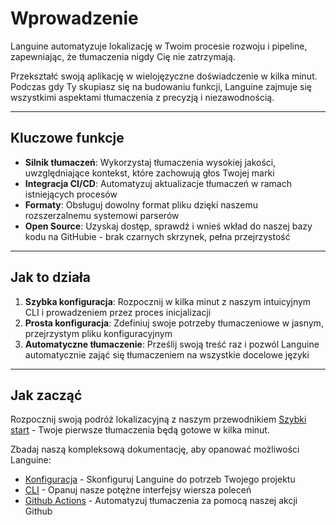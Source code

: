 # Wprowadzenie

Languine automatyzuje lokalizację w Twoim procesie rozwoju i pipeline, zapewniając, że tłumaczenia nigdy Cię nie zatrzymają.

Przekształć swoją aplikację w wielojęzyczne doświadczenie w kilka minut. Podczas gdy Ty skupiasz się na budowaniu funkcji, Languine zajmuje się wszystkimi aspektami tłumaczenia z precyzją i niezawodnością.

---

## Kluczowe funkcje

- **Silnik tłumaczeń**: Wykorzystaj tłumaczenia wysokiej jakości, uwzględniające kontekst, które zachowują głos Twojej marki
- **Integracja CI/CD**: Automatyzuj aktualizacje tłumaczeń w ramach istniejących procesów
- **Formaty**: Obsługuj dowolny format pliku dzięki naszemu rozszerzalnemu systemowi parserów
- **Open Source**: Uzyskaj dostęp, sprawdź i wnieś wkład do naszej bazy kodu na GitHubie - brak czarnych skrzynek, pełna przejrzystość

---

## Jak to działa

1. **Szybka konfiguracja**: Rozpocznij w kilka minut z naszym intuicyjnym CLI i prowadzeniem przez proces inicjalizacji
2. **Prosta konfiguracja**: Zdefiniuj swoje potrzeby tłumaczeniowe w jasnym, przejrzystym pliku konfiguracyjnym
3. **Automatyczne tłumaczenie**: Prześlij swoją treść raz i pozwól Languine automatycznie zająć się tłumaczeniem na wszystkie docelowe języki

---

## Jak zacząć

Rozpocznij swoją podróż lokalizacyjną z naszym przewodnikiem [Szybki start](/docs/quickstart) - Twoje pierwsze tłumaczenia będą gotowe w kilka minut.

Zbadaj naszą kompleksową dokumentację, aby opanować możliwości Languine:

- [Konfiguracja](/docs/configuration) - Skonfiguruj Languine do potrzeb Twojego projektu
- [CLI](/docs/cli) - Opanuj nasze potężne interfejsy wiersza poleceń
- [Github Actions](/docs/github-actions) - Automatyzuj tłumaczenia za pomocą naszej akcji Github
